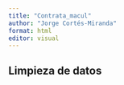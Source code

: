```yaml
---
title: "Contrata_macul"
author: "Jorge Cortés-Miranda"
format: html
editor: visual
---
```


## Limpieza de datos
